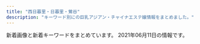 ```yaml
---
title: "西日暮里・日暮里・鶯谷"
description: "キーワード別にの巨乳アジアン・チャイナエステ嬢情報をまとめました。"
---
```


新着画像と新着キーワードをまとめています。
2021年06月11日の情報です。

<DmmAffiliateIns />
<KeywordTable
  shops={
    [
    {
        "name": "\u30ed\u30fc\u30ba",
        "keywords": {
            "\u4e73": 3
        },
        "img_links": [
            "http://minopom.xyz/uploads/allimg/210410/1-210410144U4934.jpg",
            "http://www.minopom.xyz/picture/img.site-builder.jpg",
            "http://www.minopom.xyz/uploads/allimg/210410/1-2104101450455A.jpg",
            "http://minopom.xyz/uploads/allimg/210410/1-210410144PY50.jpg",
            "http://www.minopom.xyz/picture/head.jpg",
            "http://www.minopom.xyz/uploads/allimg/210410/1-210410144PY50.jpg",
            "http://minopom.xyz/uploads/allimg/210410/1-21041014450GC.jpg",
            "http://minopom.xyz/picture/img.site-builder.jpg",
            "http://minopom.xyz/uploads/allimg/210410/1-2104101450455A.jpg",
            "http://minopom.xyz/uploads/allimg/210410/1-21041014500NX.jpg",
            "http://minopom.xyz/picture/room2.jpg",
            "http://www.minopom.xyz/uploads/allimg/210410/1-210410145124148.jpg",
            "http://minopom.xyz/picture/totop_04.png",
            "http://www.minopom.xyz/uploads/allimg/210410/1-21041014500NX.jpg",
            "http://minopom.xyz/uploads/210406/1-210406143111G0.jpg",
            "http://minopom.xyz/picture/room3.jpg",
            "http://www.minopom.xyz/uploads/allimg/210410/1-210410144U4934.jpg",
            "http://minopom.xyz/uploads/210406/1-2104061433121E.jpg",
            "http://minopom.xyz/uploads/210419/1-21041914162C16.jpg",
            "http://minopom.xyz/uploads/allimg/210406/1-21040614313L45.jpg",
            "http://minopom.xyz/picture/room1.jpg",
            "http://minopom.xyz/uploads/allimg/210410/1-210410145204C9.jpg",
            "http://minopom.xyz/picture/head.jpg",
            "http://minopom.xyz/uploads/allimg/210410/1-210410145124148.jpg",
            "http://www.minopom.xyz/picture/totop_04.png",
            "http://minopom.xyz/uploads/210430/1-2104301Q63S18.jpg",
            "http://minopom.xyz/uploads/allimg/210410/1-210410144323118.jpg",
            "http://minopom.xyz/uploads/allimg/210410/1-21041014413S64.jpg",
            "http://minopom.xyz/uploads/210406/1-210406143244C2.jpg",
            "http://www.minopom.xyz/uploads/allimg/210410/1-210410145204C9.jpg"
        ],
        "url": "http://minopom.xyz/",
        "station": "JR\u7530\u7aef\u99c5"
    },
    {
        "keywords": {},
        "img_links": [
            "http://www.night.ne.jp/tokyo/hayasi/img/view_3.jpg",
            "http://www.night.ne.jp/nightnet/img/12a.jpg",
            "http://www.night.ne.jp/_format/P/img/over_msg_01.jpg",
            "http://www.night.ne.jp/nightnet/img/3.jpg",
            "http://www.night.ne.jp/tokyo/hayasi/img/qr_code.jpg",
            "http://www.night.ne.jp/_format/P/img/index_enter_1.jpg",
            "http://www.night.ne.jp/_format/P/img/over_msg_02.jpg",
            "http://www.night.ne.jp/nightnet/img/8.jpg",
            "http://www.night.ne.jp/tokyo/hayasi/img/index_view.jpg",
            "http://www.night.ne.jp/nightnet/img/7.jpg",
            "http://www.night.ne.jp/nightnet/img/14.jpg",
            "http://www.night.ne.jp/nightnet/img/10.jpg",
            "http://www.night.ne.jp/nightnet/img/11.jpg",
            "http://www.night.ne.jp/tokyo/hayasi/img/view_5.jpg",
            "http://www.night.ne.jp/nightnet/img/15.jpg",
            "http://www.night.ne.jp/tokyo/hayasi/img/view_4.jpg",
            "http://www.night.ne.jp/_format/P/img/whats_news.jpg",
            "http://www.night.ne.jp/tokyo/hayasi/img_staff/g_7377.jpg",
            "http://www.night.ne.jp/nightnet/img/1.jpg",
            "http://www.night.ne.jp/tokyo/hayasi/img_staff/g_7376.jpg",
            "http://www.night.ne.jp/nightnet/img/4.jpg",
            "http://www.night.ne.jp/_format/W/img/whats_view.jpg",
            "http://www.night.ne.jp/tokyo/hayasi/img/view_6.jpg",
            "http://www.night.ne.jp/tokyo/hayasi/img/index_top.jpg",
            "http://www.night.ne.jp/tokyo/hayasi/img/view_1.jpg",
            "http://www.night.ne.jp/nightnet/img/17.jpg",
            "http://www.night.ne.jp/nightnet/img/16.jpg",
            "http://www.night.ne.jp/nightnet/img/2.jpg",
            "http://www.night.ne.jp/nightnet/img/9.jpg",
            "http://www.night.ne.jp/nightnet/img/5.jpg",
            "http://www.night.ne.jp/nightnet/img/13.jpg",
            "http://www.night.ne.jp/nightnet/img/6.jpg",
            "http://www.night.ne.jp/tokyo/hayasi/img/index.jpg",
            "http://www.night.ne.jp/tokyo/hayasi/img/view_2.jpg"
        ],
        "url": "http://www.night.ne.jp/tokyo/hayasi/",
        "name": "\u6797\u30de\u30c3\u30b5\u30fc\u30b8",
        "station": "JR\u65e5\u66ae\u91cc\u99c5"
    },
    {
        "url": "http://es-rlx.com/",
        "img_links": [
            "http://es-rlx.com/img/ttl_rec.png",
            "http://es-rlx.com/img/ttl_staff.png",
            "http://es-rlx.com/staff/minami/01.jpg",
            "http://es-rlx.com/img/ttl_tnew.png",
            "http://es-rlx.com/pic/head.png",
            "http://es-rlx.com/img/access/roaddm.png",
            "http://es-rlx.com/pic/top2.jpg",
            "http://es-rlx.com/staff/sakura/01.jpg",
            "http://es-rlx.com/img/youtube.jpg",
            "http://es-rlx.com/pic/top1.jpg",
            "http://es-rlx.com/staff/sakura/01mb.jpg",
            "http://es-rlx.com/staff/minami/01mb.jpg",
            "http://es-rlx.com/i/files/homeimg.jpg",
            "http://es-rlx.com/img/access/road02.jpg",
            "http://es-rlx.com/img/access/road03.jpg",
            "http://es-rlx.com/img/access/road04.jpg",
            "http://es-rlx.com/img/ttl_mobile.png",
            "http://es-rlx.com/img/access/road01.jpg",
            "http://es-rlx.com/img/ft_tel.png",
            "http://es-rlx.com/img/access/kanban.png",
            "http://es-rlx.com/staff/yuki/01mb.jpg",
            "http://es-rlx.com/pic/top3.jpg",
            "http://es-rlx.com/staff/yuki/01.jpg"
        ],
        "station": "JR\u9daf\u8c37\u99c5\u5317\u53e3",
        "keywords": {
            "C": 15
        },
        "name": "\u5065\u7f8e\u5802"
    },
    {
        "url": "http://vineryu.xyz/",
        "station": "JR\u65e5\u66ae\u91cc\u99c5\u6771\u53e3",
        "name": "\u304a\u3072\u3081",
        "img_links": [
            "http://vineryu.xyz/uploads/210603/1-21060309341O93.jpg",
            "http://vineryu.xyz/uploads/210603/1-21060309335L40.jpg",
            "http://vineryu.xyz/picture/photo02.jpg",
            "http://vineryu.xyz/uploads/210603/1-2106030925294Y.jpg",
            "http://vineryu.xyz/uploads/210603/1-210603093505U9.jpg",
            "http://vineryu.xyz/uploads/210608/1-21060Q64509648.jpg",
            "http://vineryu.xyz/picture/photo04.jpg",
            "http://vineryu.xyz/uploads/210608/1-21060Q64635522.jpg",
            "http://vineryu.xyz/uploads/210603/1-21060309344H02.jpg",
            "http://vineryu.xyz/picture/photo01.jpg",
            "http://vineryu.xyz/uploads/210603/1-210603093435K6.jpg",
            "http://vineryu.xyz/uploads/210603/1-210603092541234.jpg",
            "http://vineryu.xyz/picture/photo03.jpg",
            "http://vineryu.xyz/uploads/210608/1-21060Q64523591.jpg",
            "http://vineryu.xyz/uploads/210603/1-21060309354I30.jpg",
            "http://vineryu.xyz/uploads/210603/1-210603093516146.jpg",
            "http://vineryu.xyz/uploads/210608/1-21060Q6464E40.jpg",
            "http://vineryu.xyz/uploads/210603/1-210603093535919.jpg",
            "http://vineryu.xyz/picture/fla.jpg"
        ],
        "keywords": {
            "\u4e73": 2
        }
    },
    {
        "url": "http://flowerscent.este.work/",
        "img_links": [
            "http://flowerscent.este.work/2/uploadimg/1599833697.jpg",
            "http://flowerscent.este.work/head_2_4691_1553674270815382.png",
            "http://flowerscent.este.work/2/uploadimg/1621772225.jpg",
            "http://flowerscent.este.work/head_3_4691_1556258938113847.png",
            "http://flowerscent.este.work/2/uploadimg/1621772192.jpeg",
            "http://flowerscent.este.work/head_1_4691_1553674270167089.png",
            "http://flowerscent.este.work/2/uploadimg/1600260826.jpg"
        ],
        "name": "\u3075\u308f\u3075\u308f",
        "station": "JR\u897f\u65e5\u66ae\u91cc\u99c5",
        "keywords": {
            "83": 36,
            "84": 12,
            "D": 12,
            "87": 24,
            "C": 48,
            "86": 12,
            "E": 24
        }
    },
    {
        "keywords": {
            "C": 1,
            "E": 1,
            "D": 12,
            "86": 9,
            "84": 2,
            "87": 2,
            "85": 1
        },
        "url": "http://chou.ies.bz/",
        "station": "JR\u897f\u65e5\u66ae\u91cc\u99c5",
        "img_links": [
            "http://chou.ies.bz/images/s1.png",
            "http://chou.ies.bz/images/s_staff.jpg",
            "http://chou.ies.bz/photos/sites/85/2019/07/2019070106340260.jpg",
            "http://chou.ies.bz/images/n3.png",
            "http://chou.ies.bz/photos/sites/85/2019/06/2019062803491517.jpg",
            "http://chou.ies.bz/images/s_news.png",
            "http://chou.ies.bz/photos/sites/85/2019/07/2019070106320474.jpg",
            "http://chou.ies.bz/photos/sites/85/2020/12/2020120204150858.jpg",
            "http://chou.ies.bz/photos/sites/85/2019/07/2019070106330942.jpg",
            "http://chou.ies.bz/images/mobile.png",
            "http://chou.ies.bz/photos/sites/85/2019/12/2019120602315853.jpg",
            "http://chou.ies.bz/images/s3.png",
            "http://chou.ies.bz/images/s_link.png",
            "http://chou.ies.bz/photos/sites/85/2020/10/2020100610383828.jpg",
            "http://chou.ies.bz/photos/sites/85/2019/07/2019070106333414.jpg",
            "http://chou.ies.bz/photos/sites/85/2020/10/2020100610370157.jpg",
            "http://chou.ies.bz/photos/sites/85/2020/12/2020120204265615.jpg",
            "http://chou.ies.bz/photos/sites/85/2019/07/2019070509385227.jpg",
            "http://chou.ies.bz/images/s_pick.png",
            "http://chou.ies.bz/photos/sites/85/2021/06/2021060901285023.jpg",
            "http://chou.ies.bz/photos/sites/85/2021/05/2021051201142065.jpg",
            "http://chou.ies.bz/images/top.png",
            "http://chou.ies.bz/images/n1.jpg",
            "http://chou.ies.bz/photos/sites/85/2021/04/2021042710033582.jpg",
            "http://chou.ies.bz/photos/sites/85/2020/12/2020121802483415.jpg"
        ],
        "name": "\u706f\u308a\u5c4b"
    },
    {
        "keywords": {
            "86": 9,
            "D": 8,
            "E": 1
        },
        "station": "JR\u65e5\u66ae\u91cc\u99c5\u6771\u53e3",
        "url": "http://esthe-aroma.red/",
        "img_links": [
            "http://esthe-aroma.red/images/r4.jpg",
            "http://esthe-aroma.red/link/menlog.jpg",
            "http://esthe-aroma.red/images/r2.jpg",
            "http://esthe-aroma.red/images/kan.jpg",
            "http://esthe-aroma.red/images/cg10.jpg",
            "http://esthe-aroma.red/images/cg06.jpg",
            "http://esthe-aroma.red/images/cg07.jpg",
            "http://esthe-aroma.red/images/sruru.jpg",
            "http://esthe-aroma.red/images/rec.png",
            "http://esthe-aroma.red/images/imm.jpg",
            "http://esthe-aroma.red/images/cg08.jpg",
            "http://esthe-aroma.red/images/r3.jpg",
            "http://esthe-aroma.red/images/top.png",
            "http://esthe-aroma.red/images/evetop.png",
            "http://esthe-aroma.red/images/cg03.jpg",
            "http://esthe-aroma.red/images/precau.png",
            "http://esthe-aroma.red/images/cg02.jpg",
            "http://esthe-aroma.red/images/staff_s.png",
            "http://esthe-aroma.red/images/cg09.jpg",
            "http://esthe-aroma.red/images/cg04.jpg",
            "http://esthe-aroma.red/images/news.png",
            "http://esthe-aroma.red/images/r1.jpg",
            "http://esthe-aroma.red/images/cg01.jpg"
        ],
        "name": "\u548c\u5408 \u308f\u3054\u3046"
    },
    {
        "url": "http://www.hohoemi.es-relax.info/",
        "name": "\u307b\u307b\u3048\u307f",
        "station": "JR\u897f\u65e5\u66ae\u91cc\u99c5",
        "img_links": [
            "http://www.hohoemi.es-relax.info/gals/karin1.jpg",
            "http://www.hohoemi.es-relax.info/images/r04.jpg",
            "http://www.hohoemi.es-relax.info/gals/yuyu1.jpg",
            "http://www.hohoemi.es-relax.info/i/room/r01.jpg",
            "http://www.hohoemi.es-relax.info/images/r03.jpg",
            "http://www.hohoemi.es-relax.info/gals/nana1.jpg",
            "http://www.hohoemi.es-relax.info/i/room/r04.jpg",
            "http://www.hohoemi.es-relax.info/images/r01.jpg",
            "http://www.hohoemi.es-relax.info/gals/nanami1.jpg",
            "http://www.hohoemi.es-relax.info/i/room/r02.jpg",
            "http://www.hohoemi.es-relax.info/images/r05.jpg",
            "http://www.hohoemi.es-relax.info/images/r02.jpg",
            "http://www.hohoemi.es-relax.info/i/room/r03.jpg",
            "http://www.hohoemi.es-relax.info/gals/mirai1.jpg",
            "http://www.hohoemi.es-relax.info/images/img03.jpg",
            "http://www.hohoemi.es-relax.info/images/newsbar.jpg",
            "http://www.hohoemi.es-relax.info/images/162-1.jpg",
            "http://www.hohoemi.es-relax.info/images/img02.jpg",
            "http://www.hohoemi.es-relax.info/images/img04.jpg"
        ],
        "keywords": {}
    },
    {
        "name": "\u30bd\u30d5\u30a3\u30a2",
        "keywords": {
            "\u30bb\u30af\u30b7\u30fc": 39,
            "E": 1,
            "G": 2
        },
        "img_links": [
            "https://www.sofia-est.com/img/material/mob_youtube.png",
            "https://www.sofia-est.com/img/material/page6_subt3.png",
            "https://www.sofia-est.com/img/girl/thumb/s105_5.jpg",
            "https://www.sofia-est.com/img/material/course_tanta2.png",
            "https://www.sofia-est.com/img/material/top_about.png",
            "https://www.sofia-est.com/img/girl/main/s108_1.jpg",
            "https://www.sofia-est.com/img/material/page2_subt1.png",
            "https://www.sofia-est.com/img/girl/list/s81_list.jpg",
            "https://www.sofia-est.com/img/material/top_kodawari.png",
            "https://www.sofia-est.com/img/material/gm3_rollout.png",
            "https://www.sofia-est.com/img/girl/mobilepickup/mobilepickup20200302124127.jpg",
            "https://www.sofia-est.com/img/material/page6_subt1.png",
            "https://www.sofia-est.com/img/banner/koko_120x60.png",
            "https://www.sofia-est.com/img/girl/thumb/s99_2.jpg",
            "https://www.sofia-est.com/img/material/photo5.jpg",
            "https://www.sofia-est.com/img/girl/thumb/s105_4.jpg",
            "https://www.sofia-est.com/img/material/photo2.jpg",
            "https://www.sofia-est.com/img/material/page3_subt1.png",
            "https://www.sofia-est.com/img/material/mob_m1_rev1.jpg",
            "https://www.sofia-est.com/img/girl/list/s113_list.jpg",
            "https://www.sofia-est.com/img/girl/thumb/s105_3.jpg",
            "https://www.sofia-est.com/img/material/top_camp.png",
            "https://www.sofia-est.com/img/material/page4_subt2.png",
            "https://www.sofia-est.com/img/material/photo1.jpg",
            "https://www.sofia-est.com/img/girl/main/s56_1.jpg",
            "https://www.sofia-est.com/img/girl/thumb/s56_2.jpg",
            "https://www.sofia-est.com/img/girl/thumb/s106_5.jpg",
            "https://www.sofia-est.com/img/girl/main/s89_1.jpg",
            "https://www.sofia-est.com/img/material/top_kodawariimg1.jpg",
            "https://www.sofia-est.com/img/girl/thumb/s108_2.jpg",
            "https://www.sofia-est.com/img/top/topslide20141210.jpg",
            "https://www.sofia-est.com/img/material/top_newface.png",
            "https://www.sofia-est.com/img/girl/list/s99_list.jpg",
            "https://www.sofia-est.com/img/material/gm6_rollout.png",
            "https://www.sofia-est.com/img/material/noimg_b.jpg",
            "https://www.sofia-est.com/img/girl/list/s100_list.jpg",
            "https://www.sofia-est.com/img/girl/main/s106_1.jpg",
            "https://www.sofia-est.com/img/girl/thumb/s92_1.jpg",
            "https://www.sofia-est.com/img/material/photobig.jpg",
            "https://www.sofia-est.com/img/material/top_twitter.png",
            "https://www.sofia-est.com/img/girl/list/s94_list.jpg",
            "https://www.sofia-est.com/img/girl/main/s92_1.jpg",
            "https://www.sofia-est.com/img/material/page5_subt2.png",
            "https://www.sofia-est.com/img/girl/main/s113_1.jpg",
            "https://www.sofia-est.com/img/girl/thumb/s108_3.jpg",
            "https://www.sofia-est.com/img/girl/thumb/s100_2.jpg",
            "https://www.sofia-est.com/img/material/gm2_rollout.png",
            "https://www.sofia-est.com/img/girl/list/s55_list.jpg",
            "https://www.sofia-est.com/img/girl/main/s97_1.jpg",
            "https://www.sofia-est.com/img/material/mob_t5.jpg",
            "https://www.sofia-est.com/img/material/page6_subt2.png",
            "https://www.sofia-est.com/img/girl/thumb/s89_1.jpg",
            "https://www.sofia-est.com/img/material/course_tanta1.png",
            "https://www.sofia-est.com/img/material/phototxt.jpg",
            "https://www.sofia-est.com/img/material/yakusoku.png",
            "https://www.sofia-est.com/img/material/mob_t1.jpg",
            "https://www.sofia-est.com/img/material/mob_t3.jpg",
            "https://www.sofia-est.com/img/material/page4_subt1.png",
            "https://www.sofia-est.com/img/girl/thumb/s105_2.jpg",
            "https://www.sofia-est.com/img/girl/thumb/s84_2.jpg",
            "https://www.sofia-est.com/img/girl/main/s100_1.jpg",
            "https://www.sofia-est.com/img/material/noimg_m.jpg",
            "https://www.sofia-est.com/img/material/page3_1_subt2.png",
            "https://www.sofia-est.com/img/girl/thumb/s100_1.jpg",
            "https://www.sofia-est.com/img/girl/list/s105_list.jpg",
            "https://www.sofia-est.com/img/material/photo7.jpg",
            "https://www.sofia-est.com/img/girl/thumb/s106_3.jpg",
            "https://www.sofia-est.com/img/girl/thumb/s81_3.jpg",
            "https://www.sofia-est.com/img/top/topslide20141211.jpg",
            "https://www.sofia-est.com/img/girl/list/s89_list.jpg",
            "https://www.sofia-est.com/img/material/photo3.jpg",
            "https://www.sofia-est.com/img/material/top_infomation.png",
            "https://www.sofia-est.com/img/girl/main/s99_1.jpg",
            "https://www.sofia-est.com/img/material/page7_subt1.png",
            "https://www.sofia-est.com/img/girl/thumb/s81_4.jpg",
            "https://www.sofia-est.com/img/girl/list/s106_list.jpg",
            "https://www.sofia-est.com/img/material/photo8.jpg",
            "https://www.sofia-est.com/img/girl/thumb/s84_1.jpg",
            "https://www.sofia-est.com/img/material/page3_1_subt1.png",
            "https://www.sofia-est.com/img/material/mob_m2_rev1.jpg",
            "https://www.sofia-est.com/img/material/photo4.jpg",
            "https://www.sofia-est.com/img/material/doublecourse_rev1.png",
            "https://www.sofia-est.com/img/material/mob_t2.jpg",
            "https://www.sofia-est.com/img/top/topslide20150918.jpg",
            "https://www.sofia-est.com/img/material/movie_left_yaji.png",
            "https://www.sofia-est.com/img/material/page8_subt2.png",
            "https://www.sofia-est.com/img/girl/thumb/s113_2.jpg",
            "https://www.sofia-est.com/img/girl/list/s111_list.jpg",
            "https://www.sofia-est.com/img/girl/main/s94_1.jpg",
            "https://www.sofia-est.com/img/girl/pickup/pickup20191220093623.jpg",
            "https://www.sofia-est.com/img/material/top_news.png",
            "https://www.sofia-est.com/img/material/movie20141210.jpg",
            "https://www.sofia-est.com/img/girl/list/s108_list.jpg",
            "https://www.sofia-est.com/img/girl/thumb/s99_1.jpg",
            "https://www.sofia-est.com/img/girl/thumb/s97_1.jpg",
            "https://www.sofia-est.com/img/girl/thumb/s56_1.jpg",
            "https://www.sofia-est.com/img/material/movie_right_yaji.png",
            "https://www.sofia-est.com/img/girl/thumb/s113_1.jpg",
            "https://www.sofia-est.com/img/girl/list/s92_list.jpg",
            "https://www.sofia-est.com/img/girl/thumb/s97_2.jpg",
            "https://www.sofia-est.com/img/girl/main/s105_1.jpg",
            "https://www.sofia-est.com/img/girl/thumb/s106_2.jpg",
            "https://www.sofia-est.com/img/material/photo6.jpg",
            "https://www.sofia-est.com/img/girl/pickup/pickup20191220093702.jpg",
            "https://www.sofia-est.com/img/material/page5_subt1.png",
            "https://www.sofia-est.com/img/material/gm4_rollout.png",
            "https://www.sofia-est.com/img/girl/thumb/s106_4.jpg",
            "https://www.sofia-est.com/img/material/gm5_rollout.png",
            "https://www.sofia-est.com/img/girl/thumb/s89_2.jpg",
            "https://www.sofia-est.com/img/material/mob_t4.jpg",
            "https://www.sofia-est.com/img/girl/thumb/s92_2.jpg",
            "https://www.sofia-est.com/img/material/courseoption_rev1.png",
            "https://www.sofia-est.com/img/material/top_pickup.png",
            "https://www.sofia-est.com/img/material/top_movie.png",
            "https://www.sofia-est.com/img/material/mob_m4.jpg",
            "https://www.sofia-est.com/img/girl/list/s84_list.jpg",
            "https://www.sofia-est.com/img/material/mob_m5.jpg",
            "https://www.sofia-est.com/img/material/page8_subt1.png",
            "https://www.sofia-est.com/img/material/gm1_rollout.png",
            "https://www.sofia-est.com/img/material/mobileqr.png",
            "https://www.sofia-est.com/img/material/movieicon.png",
            "https://www.sofia-est.com/img/girl/main/s84_1.jpg",
            "https://www.sofia-est.com/img/girl/thumb/s94_2.jpg",
            "https://www.sofia-est.com/img/girl/thumb/s105_1.jpg",
            "https://www.sofia-est.com/img/material/coursepoint_rev2.png",
            "https://www.sofia-est.com/img/material/mob_m3_rev1.jpg",
            "https://www.sofia-est.com/img/girl/pickup/pickup20190509222453.jpg",
            "https://www.sofia-est.com/img/girl/thumb/s81_1.jpg",
            "https://www.sofia-est.com/img/girl/pickup/pickup20200111122329.jpg",
            "https://www.sofia-est.com/img/material/pagetop_rollout.png",
            "https://www.sofia-est.com/img/girl/thumb/s106_1.jpg",
            "https://www.sofia-est.com/img/girl/list/s56_list.jpg",
            "https://www.sofia-est.com/img/girl/thumb/s81_2.jpg",
            "https://www.sofia-est.com/img/what/coupon202009.png",
            "https://www.sofia-est.com/img/girl/list/s97_list.jpg",
            "https://www.sofia-est.com/img/material/sd_rt_btn.png",
            "https://www.sofia-est.com/img/girl/thumb/s81_5.jpg",
            "https://www.sofia-est.com/img/girl/main/s81_1.jpg",
            "https://www.sofia-est.com/img/girl/thumb/s108_1.jpg",
            "https://www.sofia-est.com/img/girl/thumb/s94_1.jpg",
            "https://www.sofia-est.com/img/material/hosi5.png",
            "https://www.sofia-est.com/img/material/iph.png"
        ],
        "station": "JR\u65e5\u66ae\u91cc\u99c5\u5357\u53e3",
        "url": "https://www.sofia-est.com/"
    },
    {
        "name": "\u672a\u6765",
        "keywords": {},
        "station": "\u65e5\u66ae\u91cc\u99c5\u6771\u53e3",
        "url": "http://www.relax-mirai.info/",
        "img_links": [
            "http://www.relax-mirai.info/gals/risa1.jpg",
            "http://www.relax-mirai.info/images/m03.jpg",
            "http://www.relax-mirai.info/images/info01.jpg",
            "http://www.relax-mirai.info/i/images/momo1.jpg",
            "http://www.relax-mirai.info/images/qr.jpg",
            "http://www.relax-mirai.info/images/momo1.jpg",
            "http://www.relax-mirai.info/images/info02.jpg",
            "http://www.relax-mirai.info/gals/emi1.jpg",
            "http://www.relax-mirai.info/gals/kaka1.jpg",
            "http://www.relax-mirai.info/images/m04.jpg",
            "http://www.relax-mirai.info/gals/aki1.jpg",
            "http://www.relax-mirai.info/images/sayuri1.jpg",
            "http://www.relax-mirai.info/i/images/sayuri1.jpg",
            "http://www.relax-mirai.info/images/risa1.jpg",
            "http://www.relax-mirai.info/i/120/sayuri1.jpg",
            "http://www.relax-mirai.info/images/m02.jpg"
        ]
    },
    {
        "keywords": {
            "C": 16,
            "87": 8,
            "D": 28,
            "85": 12,
            "E": 4,
            "86": 8,
            "83": 4
        },
        "img_links": [
            "https://mominoki.tyo.ac/photos/sites/41/2020/09/2020092804344859.jpg",
            "https://mominoki.tyo.ac/images/themes/pink/no2.png",
            "https://mominoki.tyo.ac/images/themes/pink/mobile.jpg",
            "https://mominoki.tyo.ac/images/themes/pink/s_news.png",
            "https://mominoki.tyo.ac/images/themes/pink/s_pickup.png",
            "https://mominoki.tyo.ac/photos/sites/41/2020/09/2020092804344750.jpg",
            "https://mominoki.tyo.ac/images/room1.jpg",
            "https://mominoki.tyo.ac/photos/sites/41/2020/09/2020092810535583.jpg",
            "https://mominoki.tyo.ac/images/themes/pink/s_staff.png",
            "https://mominoki.tyo.ac/photos/sites/41/2020/09/2020092801595154.jpg",
            "https://mominoki.tyo.ac/photos/sites/41/2020/09/2020092804344656.jpg",
            "https://mominoki.tyo.ac/images/themes/pink/no1.png",
            "https://mominoki.tyo.ac/photos/sites/41/2021/06/202106070158042.jpg",
            "https://mominoki.tyo.ac/photos/sites/41/2020/11/2020111401222038.jpg",
            "https://mominoki.tyo.ac/photos/sites/41/2021/03/202103150747058.jpg",
            "https://mominoki.tyo.ac/images/themes/pink/line.png",
            "https://mominoki.tyo.ac/images/themes/pink/s_link.png",
            "https://mominoki.tyo.ac/images/themes/pink/s_ranking.png",
            "https://mominoki.tyo.ac/images/room3.jpg",
            "https://mominoki.tyo.ac/photos/sites/41/2021/03/202103150746598.jpg",
            "https://mominoki.tyo.ac/images/themes/pink/s_newface.png",
            "https://mominoki.tyo.ac/images/themes/pink/r3.jpg",
            "https://mominoki.tyo.ac/images/room4.jpg",
            "https://mominoki.tyo.ac/images/room2.jpg"
        ],
        "name": "\u3082\u307f\u306e\u6728",
        "station": "\u753a\u5c4b\u99c51\u756a\u51fa\u53e3",
        "url": "https://mominoki.tyo.ac/"
    },
    {
        "img_links": [
            "http://es-minami.com/img/sayuri2.jpg",
            "http://www.es-minami.com/img/yuki1.jpg",
            "http://www.es-minami.com/gals/mika1.jpg",
            "http://www.es-minami.com/img/riri1.jpg",
            "http://es-minami.com/gals/sayuri2.jpg",
            "http://es-minami.com/images/nana1.jpg",
            "http://es-minami.com/images/yuki1.jpg",
            "http://es-minami.com/gals/yuki1.jpg",
            "http://www.es-minami.com/gals/sayuri1.jpg",
            "http://www.es-minami.com/images/mika1.jpg",
            "http://www.es-minami.com/images/mobole.png",
            "http://www.es-minami.com/images/mika2.jpg",
            "http://www.es-minami.com/images/staff-bar.png",
            "http://www.es-minami.com/img/mika2.jpg",
            "http://www.es-minami.com/gals/sakura1.jpg",
            "http://es-minami.com/gals/riri1.jpg",
            "http://es-minami.com/gals/mika2.jpg",
            "http://es-minami.com/images/mika1.jpg",
            "http://es-minami.com/images/rika1.jpg",
            "http://es-minami.com/img/mika2.jpg",
            "http://www.es-minami.com/images/yuki1.jpg",
            "http://es-minami.com/img/yuki1.jpg",
            "http://www.es-minami.com/images/nana1.jpg",
            "http://es-minami.com/gals/rika1.jpg",
            "http://es-minami.com/gals/sayuri1.jpg",
            "http://es-minami.com/images/staff-bar.png",
            "http://www.es-minami.com/gals/nana1.jpg",
            "http://www.es-minami.com/img/sayuri2.jpg",
            "http://es-minami.com/images/pick_staff6.jpg",
            "http://www.es-minami.com/images/news.png",
            "http://es-minami.com/images/mobole.png",
            "http://es-minami.com/images/sayuri2.jpg",
            "http://es-minami.com/images/sayuri1.jpg",
            "http://www.es-minami.com/gals/riri1.jpg",
            "http://es-minami.com/gals/mika1.jpg",
            "http://es-minami.com/img/riri1.jpg",
            "http://es-minami.com/img/sayuri1.jpg",
            "http://es-minami.com/images/news.png",
            "http://www.es-minami.com/img/sayuri1.jpg",
            "http://www.es-minami.com/gals/yuki1.jpg",
            "http://es-minami.com/img/nana1.jpg",
            "http://www.es-minami.com/images/riri1.jpg",
            "http://www.es-minami.com/gals/mika2.jpg",
            "http://www.es-minami.com/images/rika1.jpg",
            "http://es-minami.com/gals/nana1.jpg",
            "http://es-minami.com/images/mika2.jpg",
            "http://www.es-minami.com/gals/rika1.jpg",
            "http://www.es-minami.com/images/sayuri2.jpg",
            "http://es-minami.com/images/riri1.jpg",
            "http://www.es-minami.com/images/sayuri1.jpg",
            "http://es-minami.com/gals/sakura1.jpg",
            "http://es-minami.com/img/mika1.jpg",
            "http://www.es-minami.com/img/nana1.jpg",
            "http://www.es-minami.com/img/mika1.jpg",
            "http://www.es-minami.com/gals/sayuri2.jpg",
            "http://www.es-minami.com/images/pick_staff6.jpg"
        ],
        "name": "\u307f\u306a\u307f",
        "url": "http://es-minami.com/",
        "station": "JR\u65e5\u66ae\u91cc\u99c5\u6771\u53e3",
        "keywords": {}
    },
    {
        "station": "JR\u65e5\u66ae\u91cc\u99c5\u5357\u53e3",
        "url": "http://momo.tyo.cm/",
        "img_links": [
            "http://momo.tyo.cm/images/tit_com04.png",
            "http://momo.tyo.cm/images/border01.png",
            "http://momo.tyo.cm/images/top_slider01.jpg",
            "http://momo.tyo.cm/images/news.png",
            "http://momo.tyo.cm/images/tit_com01.png",
            "http://momo.tyo.cm/photos/sites/53/2021/02/2021021607405578.jpg",
            "http://momo.tyo.cm/images/tit01.png",
            "http://momo.tyo.cm/images/tit04.png",
            "http://momo.tyo.cm/images/nav_link01.png",
            "http://momo.tyo.cm/images/nav_link06.png",
            "http://momo.tyo.cm/images/pagetop.png",
            "http://momo.tyo.cm/images/tit_link01.png",
            "http://momo.tyo.cm/images/tit_com03.png",
            "http://momo.tyo.cm/images/tit02.png",
            "http://momo.tyo.cm/images/tit_com.png",
            "http://momo.tyo.cm/images/tit05.png",
            "http://momo.tyo.cm/images/bg_pick.png",
            "http://momo.tyo.cm/images/top_slider02.jpg",
            "http://momo.tyo.cm/images/tit_com02.png",
            "http://momo.tyo.cm/images/tit_staff.png",
            "http://momo.tyo.cm/photos/sites/53/2021/02/2021021607405882.jpg",
            "http://momo.tyo.cm/images/border02.png",
            "http://momo.tyo.cm/images/nav_link04.png",
            "http://momo.tyo.cm/images/nav_link05.png",
            "http://momo.tyo.cm/images/tit_com05.png",
            "http://momo.tyo.cm/images/nav_link03.png",
            "http://momo.tyo.cm/photos/sites/53/2021/02/2021021607405658.jpg",
            "http://momo.tyo.cm/images/nav_link02.png",
            "http://momo.tyo.cm/images/tit03.png",
            "http://momo.tyo.cm/photos/sites/53/2021/02/2021021607405730.jpg"
        ],
        "name": "\u6843",
        "keywords": {
            "D": 20,
            "85": 5,
            "86": 15
        }
    },
    {
        "station": "JR\u65e5\u66ae\u91cc\u99c5\u5357\u53e3",
        "keywords": {
            "C": 19,
            "F": 3,
            "E": 6,
            "86": 19,
            "85": 15,
            "D": 47,
            "94": 3
        },
        "name": "\u306f\u305f\u3061",
        "url": "http://www.mac-riraku106.xyz/",
        "img_links": [
            "http://www.mac-riraku106.xyz/uploads/191219/1-19121912423J29.jpg",
            "http://www.mac-riraku106.xyz/uploads/191209/1-1912091229204E.jpg",
            "http://www.mac-riraku106.xyz/static/picture/1.jpg",
            "http://www.mac-riraku106.xyz/uploads/191209/1-191209122ZY50.jpg",
            "http://www.mac-riraku106.xyz/uploads/200317/1-20031G4420c38.jpg",
            "http://www.mac-riraku106.xyz/uploads/191106/1-191106092T0531.jpg",
            "http://www.mac-riraku106.xyz/static/picture/2.jpg",
            "http://www.mac-riraku106.xyz/static/picture/call.png",
            "http://www.mac-riraku106.xyz/uploads/191209/1-191209123459153.jpg",
            "http://www.mac-riraku106.xyz/uploads/190723/1-2.jpg",
            "http://www.mac-riraku106.xyz/uploads/200818/1-200QQ5535E92.jpg",
            "http://www.mac-riraku106.xyz/uploads/190723/21-1.jpg",
            "http://www.mac-riraku106.xyz/uploads/200608/1-20060Q0251EY.jpg",
            "http://www.mac-riraku106.xyz/uploads/200310/1-200310130925920.jpg",
            "http://www.mac-riraku106.xyz/uploads/200325/1-2003251H312V4.jpg",
            "http://www.mac-riraku106.xyz/uploads/200317/1-20031G44235R7.jpg",
            "http://www.mac-riraku106.xyz/static/picture/top-img02.png",
            "http://www.mac-riraku106.xyz/uploads/200501/1-200501145002a7.jpg",
            "http://www.mac-riraku106.xyz/uploads/191008/1-19100Q5453V63.jpg",
            "http://www.mac-riraku106.xyz/static/picture/tel.png",
            "http://www.mac-riraku106.xyz/uploads/190723/10-2.jpg",
            "http://www.mac-riraku106.xyz/uploads/190723/30-1.jpg",
            "http://www.mac-riraku106.xyz/uploads/200325/1-2003251H340B9.jpg",
            "http://www.mac-riraku106.xyz/uploads/190826/1-1ZR614462Qa.jpg",
            "http://www.mac-riraku106.xyz/uploads/190723/33-1.jpg",
            "http://www.mac-riraku106.xyz/uploads/190906/1-1ZZ6125225A4.jpg",
            "http://www.mac-riraku106.xyz/uploads/191106/1-191106092J62Y.jpg",
            "http://www.mac-riraku106.xyz/uploads/190926/1-1Z926131R6102.jpg",
            "http://www.mac-riraku106.xyz/uploads/190906/1-1ZZ612503C39.jpg",
            "http://www.mac-riraku106.xyz/uploads/190723/23-2.jpg",
            "http://www.mac-riraku106.xyz/uploads/191128/1-19112Q31009521.jpg",
            "http://www.mac-riraku106.xyz/uploads/191106/1-191106092S0357.jpg",
            "http://www.mac-riraku106.xyz/uploads/200310/1-20031013091I08.jpg",
            "http://www.mac-riraku106.xyz/uploads/190723/23-1.jpg",
            "http://www.mac-riraku106.xyz/uploads/191008/1-19100Q5451M20.jpg",
            "http://www.mac-riraku106.xyz/static/picture/top-img01.png",
            "http://www.mac-riraku106.xyz/uploads/190723/1-1.jpg",
            "http://www.mac-riraku106.xyz/uploads/200608/1-20060Q02506204.jpg",
            "http://www.mac-riraku106.xyz/uploads/191128/1-19112Q3111UF.jpg",
            "http://www.mac-riraku106.xyz/uploads/200501/1-200501125251121.jpg",
            "http://www.mac-riraku106.xyz/uploads/190723/10-1.jpg",
            "http://www.mac-riraku106.xyz/uploads/191219/1-191219124141563.jpg",
            "http://www.mac-riraku106.xyz/static/picture/top-img03.png",
            "http://www.mac-riraku106.xyz/uploads/200501/1-200501125159161.jpg",
            "http://www.mac-riraku106.xyz/uploads/200501/1-200501125300127.jpg",
            "http://www.mac-riraku106.xyz/uploads/190723/25-1.jpg",
            "http://www.mac-riraku106.xyz/uploads/200801/1-200P1110631926.jpg",
            "http://www.mac-riraku106.xyz/static/picture/michi02.png",
            "http://www.mac-riraku106.xyz/uploads/190723/34-1.jpg",
            "http://www.mac-riraku106.xyz/uploads/190826/1-1ZR6144611E0.jpg",
            "http://www.mac-riraku106.xyz/static/picture/top-img09.png",
            "http://www.mac-riraku106.xyz/uploads/190723/23-3.jpg",
            "http://www.mac-riraku106.xyz/uploads/200501/1-200501144951148.jpg",
            "http://www.mac-riraku106.xyz/uploads/200801/1-200P1110A4M2.jpg",
            "http://www.mac-riraku106.xyz/uploads/200501/1-200501125150516.jpg",
            "http://www.mac-riraku106.xyz/uploads/200501/1-200501145011C2.jpg",
            "http://www.mac-riraku106.xyz/uploads/200317/1-20031G44220J0.jpg",
            "http://www.mac-riraku106.xyz/uploads/200818/1-200QQ55415J4.jpg",
            "http://www.mac-riraku106.xyz/uploads/200818/1-200QQ554231G.jpg",
            "http://www.mac-riraku106.xyz/uploads/200801/1-200P1110412514.jpg",
            "http://www.mac-riraku106.xyz/uploads/191128/1-19112Q3102OP.jpg",
            "http://www.mac-riraku106.xyz/uploads/200310/1-200310130Z0421.jpg",
            "http://www.mac-riraku106.xyz/static/picture/michi01.png",
            "http://www.mac-riraku106.xyz/uploads/190926/1-1Z926131T2408.jpg"
        ]
    },
    {
        "name": "\u6e29\u99a8\u6e2f-\u304a\u3093\u304d\u3087\u3046\u3053\u3046-",
        "img_links": [
            "http://onkyoukou.tyo.cm/photos/sites/88/2017/03/staff4.jpg",
            "http://onkyoukou.tyo.cm/images/mobile.jpg",
            "http://onkyoukou.tyo.cm/images/s_news.jpg",
            "http://onkyoukou.tyo.cm/images/n1.jpg",
            "http://onkyoukou.tyo.cm/photos/sites/88/2020/03/2020030111163079.jpg",
            "http://onkyoukou.tyo.cm/images/face_bj3.jpg",
            "http://onkyoukou.tyo.cm/images/s_mobile.jpg",
            "http://onkyoukou.tyo.cm/photos/sites/88/2017/03/staff2.jpg",
            "http://onkyoukou.tyo.cm/images/s_pick.jpg",
            "http://onkyoukou.tyo.cm/images/acc3.jpg",
            "http://onkyoukou.tyo.cm/images/s_staff1.jpg",
            "http://onkyoukou.tyo.cm/images/line.jpg",
            "http://onkyoukou.tyo.cm/photos/sites/88/2017/03/staff1.jpg",
            "http://onkyoukou.tyo.cm/images/nbj3.jpg",
            "http://onkyoukou.tyo.cm/images/s_link.jpg",
            "http://onkyoukou.tyo.cm/images/acc1.jpg",
            "http://onkyoukou.tyo.cm/images/s_face.jpg",
            "http://onkyoukou.tyo.cm/images/n3.jpg",
            "http://onkyoukou.tyo.cm/images/acc2.jpg",
            "http://onkyoukou.tyo.cm/images/s_staff.jpg",
            "http://onkyoukou.tyo.cm/images/top.png",
            "http://onkyoukou.tyo.cm/images/nbj1.jpg",
            "http://onkyoukou.tyo.cm/images/face_bj.jpg"
        ],
        "station": "JR\u897f\u65e5\u66ae\u91cc\u99c5",
        "url": "http://onkyoukou.tyo.cm/",
        "keywords": {
            "87": 3,
            "88": 6,
            "86": 3,
            "C": 13
        }
    },
    {
        "name": "\u5fc3\u7f8e",
        "keywords": {},
        "station": "JR\u9daf\u8c37\u99c5\u5317\u53e3",
        "url": "http://www.ai-lian.work/",
        "img_links": [
            "http://www.ai-lian.work/images/int1.jpg",
            "http://www.ai-lian.work/images/ta.jpg",
            "http://www.ai-lian.work/images/mobile.jpg",
            "http://www.ai-lian.work/images/tel.jpg",
            "http://www.ai-lian.work/images/1.jpg",
            "http://www.ai-lian.work/img/aya1.jpg",
            "http://www.ai-lian.work/images/rec1.jpg",
            "http://www.ai-lian.work/images/sys1.jpg",
            "http://www.ai-lian.work/img/yui1.jpg",
            "http://www.ai-lian.work/images/line.png",
            "http://www.ai-lian.work/images/3.jpg",
            "http://www.ai-lian.work/images/interior_t.jpg",
            "http://www.ai-lian.work/images/news.jpg",
            "http://www.ai-lian.work/images/int2.jpg",
            "http://www.ai-lian.work/images/2.jpg",
            "http://www.ai-lian.work/images/staff_t.jpg",
            "http://www.ai-lian.work/images/head.jpg",
            "http://www.ai-lian.work/img/saya1.jpg"
        ]
    },
    {
        "name": "\u96c5",
        "station": "JR\u9daf\u8c37\u99c5\u5317\u53e3",
        "keywords": {
            "86": 20,
            "E": 8,
            "D": 12
        },
        "url": "http://aroma-est.net/",
        "img_links": [
            "http://aroma-est.net/images/r1.png",
            "http://aroma-est.net/images/slider/slide3s.png",
            "http://aroma-est.net/images/slider/slide2.png",
            "http://aroma-est.net/images/an_3_02.jpg",
            "http://aroma-est.net/images/an_6_01.jpg",
            "http://aroma-est.net/images/an_5_01.jpg",
            "http://aroma-est.net/images/qr.jpg",
            "http://aroma-est.net/images/staff_images/st5.jpg",
            "http://aroma-est.net/images/staff_images/st21.jpg",
            "http://aroma-est.net/images/an_1_02.jpg",
            "http://aroma-est.net/images/no.png",
            "http://aroma-est.net/images/staff_images/st7.jpg",
            "http://aroma-est.net/images/slider/slide1.png",
            "http://aroma-est.net/images/slider/slide3.png",
            "http://aroma-est.net/images/slider/slide1s.png",
            "http://aroma-est.net/images/staff_images/st1.jpg",
            "http://aroma-est.net/images/staff_images/sta7.jpg",
            "http://aroma-est.net/images/r8.png",
            "http://aroma-est.net/images/fbb.jpg",
            "http://aroma-est.net/images/slider/slide2s.png",
            "http://aroma-est.net/images/an_4_02.jpg",
            "http://aroma-est.net/images/an_5_02.jpg",
            "http://aroma-est.net/images/r5.png",
            "http://aroma-est.net/images/an_6_02.jpg",
            "http://aroma-est.net/images/staff_images/st4.jpg",
            "http://aroma-est.net/images/staff_images/sta5.jpg",
            "http://aroma-est.net/images/staff_images/st2.jpg",
            "http://aroma-est.net/images/an_2_02.jpg",
            "http://aroma-est.net/images/staff_images/sta2.jpg",
            "http://aroma-est.net/images/staff_images/sl.png",
            "http://aroma-est.net/images/r2.png",
            "http://aroma-est.net/images/an_2_01.jpg",
            "http://aroma-est.net/images/an_4_01.jpg",
            "http://aroma-est.net/images/index-2.jpg",
            "http://aroma-est.net/images/an_1_01.jpg",
            "http://aroma-est.net/images/r6.png",
            "http://aroma-est.net/images/index-1.jpg",
            "http://aroma-est.net/images/staff_images/sta1.jpg",
            "http://aroma-est.net/images/r3.png",
            "http://aroma-est.net/images/r4.png",
            "http://aroma-est.net/images/an_3_01.jpg",
            "http://aroma-est.net/images/r7.png",
            "http://aroma-est.net/images/staff_images/sta4.jpg",
            "http://aroma-est.net/images/index_01.jpg",
            "http://aroma-est.net/images/sys1.jpg"
        ]
    }
]
}
/>
<DmmAffiliateScript />
